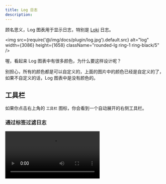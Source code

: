 ```yaml
---
title: Log 日志
description: 
---
```



顾名思义，Log 图表用于显示日志，特别是 [Loki](https://github.com/search?q=loki&type=repositories) 日志。

<img src={require('@/img/docs/plugin/log.jpg').default.src} alt="log" width={3086} height={1658} className="rounded-lg ring-1 ring-black/5" />


喔，看起来 Log 图表中有很多颜色，为什么要这样设计呢？

别担心，所有的颜色都是可以自定义的，上面的图片中的颜色已经是自定义的了，如果不自定义的话，Log 图表中是没有颜色的。


## 工具栏 

如果你点击右上角的 `工具栏` 图标，你会看到一个自动展开的右侧工具栏。

### 通过标签过滤日志

<video controls autoPlay src="/docs/log-toolbar.mov" />


我们可以点击工具栏中的标签列表来过滤日志，还可以直接点击图表中的标签来过滤日志。


### 搜索日志

搜索日志是非常强大的工具，你可以它找到任何你想要的日志。

<img src={require('@/img/docs/plugin/search-logs.jpg').default.src} alt="search-logs" width={3086} height={1658} className="rounded-lg ring-1 ring-black/5" />


## 阈值 Threshold 

你可能会好奇，我们如何给 Log 图表添加阈值呢？它都没有具体的数字值和曲线。

答案是我们不添加值类型的阈值，而是添加文本或者标签类型的阈值。


> Threshold 改变的是时间戳的颜色，而不是整行日志的颜色

<img src={require('@/img/docs/plugin/log-threshold.jpg').default.src} alt="log-threshold" style={{height: '200px'}} className="rounded-lg ring-1 ring-black/5" />


这里我们查询所有包含 `84957` 的日志内容： 

<img src={require('@/img/docs/plugin/log-threshold-effect.jpg').default.src} alt="log-threshold-effect" style={{height: '100px'}} className="rounded-lg ring-1 ring-black/5" />





